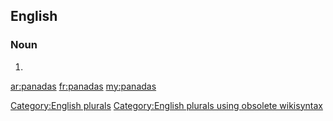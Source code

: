 ==English==

===Noun===
{{head|en}}

# {{plural of|panada}}

[[Category:English plurals]][[Category:English plurals using obsolete wikisyntax]]

[[ar:panadas]]
[[fr:panadas]]
[[my:panadas]]